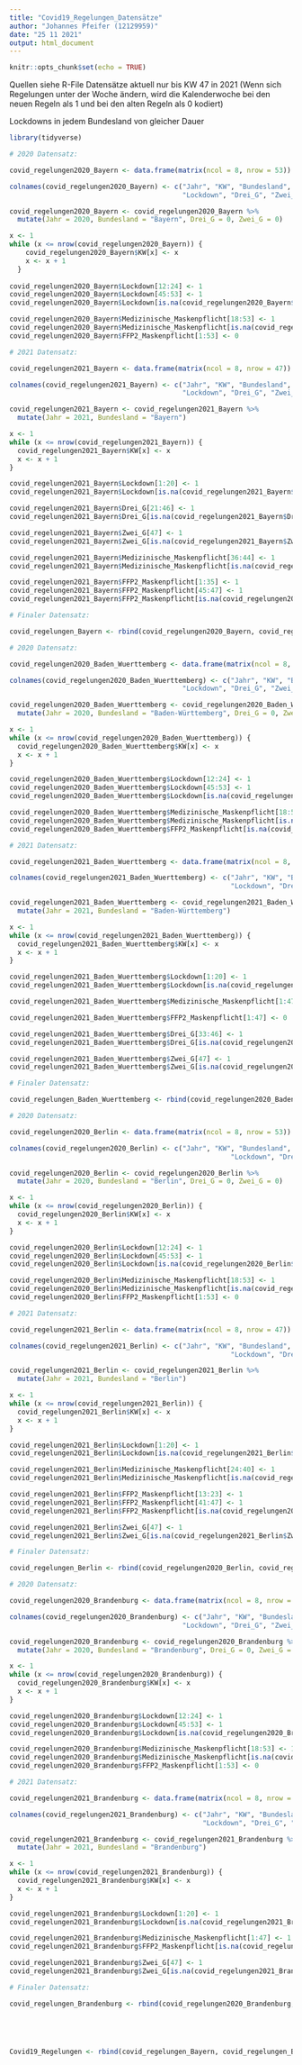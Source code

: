 ```yaml
---
title: "Covid19_Regelungen_Datensätze"
author: "Johannes Pfeifer (12129959)"
date: "25 11 2021"
output: html_document
---
```


```r
knitr::opts_chunk$set(echo = TRUE)
```

Quellen siehe R-File
Datensätze aktuell nur bis KW 47 in 2021
(Wenn sich Regelungen unter der Woche ändern, wird die Kalenderwoche bei den neuen Regeln als 1 und bei den alten Regeln als 0 kodiert)

Lockdowns in jedem Bundesland von gleicher Dauer

```r
library(tidyverse)

# 2020 Datensatz:

covid_regelungen2020_Bayern <- data.frame(matrix(ncol = 8, nrow = 53))

colnames(covid_regelungen2020_Bayern) <- c("Jahr", "KW", "Bundesland", "Medizinische_Maskenpflicht","FFP2_Maskenpflicht",
                                           "Lockdown", "Drei_G", "Zwei_G")

covid_regelungen2020_Bayern <- covid_regelungen2020_Bayern %>% 
  mutate(Jahr = 2020, Bundesland = "Bayern", Drei_G = 0, Zwei_G = 0)

x <- 1  
while (x <= nrow(covid_regelungen2020_Bayern)) {
    covid_regelungen2020_Bayern$KW[x] <- x
    x <- x + 1
  }
  
covid_regelungen2020_Bayern$Lockdown[12:24] <- 1
covid_regelungen2020_Bayern$Lockdown[45:53] <- 1
covid_regelungen2020_Bayern$Lockdown[is.na(covid_regelungen2020_Bayern$Lockdown)] <- 0

covid_regelungen2020_Bayern$Medizinische_Maskenpflicht[18:53] <- 1
covid_regelungen2020_Bayern$Medizinische_Maskenpflicht[is.na(covid_regelungen2020_Bayern$Medizinische_Maskenpflicht)] <- 0
covid_regelungen2020_Bayern$FFP2_Maskenpflicht[1:53] <- 0

# 2021 Datensatz:

covid_regelungen2021_Bayern <- data.frame(matrix(ncol = 8, nrow = 47))

colnames(covid_regelungen2021_Bayern) <- c("Jahr", "KW", "Bundesland", "Medizinische_Maskenpflicht","FFP2_Maskenpflicht",
                                           "Lockdown", "Drei_G", "Zwei_G")

covid_regelungen2021_Bayern <- covid_regelungen2021_Bayern %>% 
  mutate(Jahr = 2021, Bundesland = "Bayern")

x <- 1  
while (x <= nrow(covid_regelungen2021_Bayern)) {
  covid_regelungen2021_Bayern$KW[x] <- x
  x <- x + 1
}

covid_regelungen2021_Bayern$Lockdown[1:20] <- 1
covid_regelungen2021_Bayern$Lockdown[is.na(covid_regelungen2021_Bayern$Lockdown)] <- 0

covid_regelungen2021_Bayern$Drei_G[21:46] <- 1
covid_regelungen2021_Bayern$Drei_G[is.na(covid_regelungen2021_Bayern$Drei_G)] <- 0

covid_regelungen2021_Bayern$Zwei_G[47] <- 1
covid_regelungen2021_Bayern$Zwei_G[is.na(covid_regelungen2021_Bayern$Zwei_G)] <- 0

covid_regelungen2021_Bayern$Medizinische_Maskenpflicht[36:44] <- 1
covid_regelungen2021_Bayern$Medizinische_Maskenpflicht[is.na(covid_regelungen2021_Bayern$Medizinische_Maskenpflicht)] <- 0

covid_regelungen2021_Bayern$FFP2_Maskenpflicht[1:35] <- 1
covid_regelungen2021_Bayern$FFP2_Maskenpflicht[45:47] <- 1
covid_regelungen2021_Bayern$FFP2_Maskenpflicht[is.na(covid_regelungen2021_Bayern$FFP2_Maskenpflicht)] <- 0

# Finaler Datensatz:

covid_regelungen_Bayern <- rbind(covid_regelungen2020_Bayern, covid_regelungen2021_Bayern)

```

```r

# 2020 Datensatz:

covid_regelungen2020_Baden_Wuerttemberg <- data.frame(matrix(ncol = 8, nrow = 53))

colnames(covid_regelungen2020_Baden_Wuerttemberg) <- c("Jahr", "KW", "Bundesland", "Medizinische_Maskenpflicht","FFP2_Maskenpflicht",
                                           "Lockdown", "Drei_G", "Zwei_G")

covid_regelungen2020_Baden_Wuerttemberg <- covid_regelungen2020_Baden_Wuerttemberg %>% 
  mutate(Jahr = 2020, Bundesland = "Baden-Württemberg", Drei_G = 0, Zwei_G = 0)

x <- 1  
while (x <= nrow(covid_regelungen2020_Baden_Wuerttemberg)) {
  covid_regelungen2020_Baden_Wuerttemberg$KW[x] <- x
  x <- x + 1
}

covid_regelungen2020_Baden_Wuerttemberg$Lockdown[12:24] <- 1
covid_regelungen2020_Baden_Wuerttemberg$Lockdown[45:53] <- 1
covid_regelungen2020_Baden_Wuerttemberg$Lockdown[is.na(covid_regelungen2020_Baden_Wuerttemberg$Lockdown)] <- 0

covid_regelungen2020_Baden_Wuerttemberg$Medizinische_Maskenpflicht[18:53] <- 1
covid_regelungen2020_Baden_Wuerttemberg$Medizinische_Maskenpflicht[is.na(covid_regelungen2020_Baden_Wuerttemberg$Medizinische_Maskenpflicht)] <- 0
covid_regelungen2020_Baden_Wuerttemberg$FFP2_Maskenpflicht[is.na(covid_regelungen2020_Baden_Wuerttemberg$FFP2_Maskenpflicht)] <- 0

# 2021 Datensatz:

covid_regelungen2021_Baden_Wuerttemberg <- data.frame(matrix(ncol = 8, nrow = 47))

colnames(covid_regelungen2021_Baden_Wuerttemberg) <- c("Jahr", "KW", "Bundesland", "Medizinische_Maskenpflicht","FFP2_Maskenpflicht",
                                                       "Lockdown", "Drei_G", "Zwei_G")

covid_regelungen2021_Baden_Wuerttemberg <- covid_regelungen2021_Baden_Wuerttemberg %>% 
  mutate(Jahr = 2021, Bundesland = "Baden-Württemberg")

x <- 1  
while (x <= nrow(covid_regelungen2021_Baden_Wuerttemberg)) {
  covid_regelungen2021_Baden_Wuerttemberg$KW[x] <- x
  x <- x + 1
}

covid_regelungen2021_Baden_Wuerttemberg$Lockdown[1:20] <- 1
covid_regelungen2021_Baden_Wuerttemberg$Lockdown[is.na(covid_regelungen2021_Baden_Wuerttemberg$Lockdown)] <- 0

covid_regelungen2021_Baden_Wuerttemberg$Medizinische_Maskenpflicht[1:47] <- 1

covid_regelungen2021_Baden_Wuerttemberg$FFP2_Maskenpflicht[1:47] <- 0

covid_regelungen2021_Baden_Wuerttemberg$Drei_G[33:46] <- 1
covid_regelungen2021_Baden_Wuerttemberg$Drei_G[is.na(covid_regelungen2021_Baden_Wuerttemberg$Drei_G)] <- 0

covid_regelungen2021_Baden_Wuerttemberg$Zwei_G[47] <- 1
covid_regelungen2021_Baden_Wuerttemberg$Zwei_G[is.na(covid_regelungen2021_Baden_Wuerttemberg$Zwei_G)] <- 0

# Finaler Datensatz:

covid_regelungen_Baden_Wuerttemberg <- rbind(covid_regelungen2020_Baden_Wuerttemberg, covid_regelungen2021_Baden_Wuerttemberg)

```

```r

# 2020 Datensatz:

covid_regelungen2020_Berlin <- data.frame(matrix(ncol = 8, nrow = 53))

colnames(covid_regelungen2020_Berlin) <- c("Jahr", "KW", "Bundesland", "Medizinische_Maskenpflicht","FFP2_Maskenpflicht",
                                                       "Lockdown", "Drei_G", "Zwei_G")

covid_regelungen2020_Berlin <- covid_regelungen2020_Berlin %>% 
  mutate(Jahr = 2020, Bundesland = "Berlin", Drei_G = 0, Zwei_G = 0)

x <- 1  
while (x <= nrow(covid_regelungen2020_Berlin)) {
  covid_regelungen2020_Berlin$KW[x] <- x
  x <- x + 1
}

covid_regelungen2020_Berlin$Lockdown[12:24] <- 1
covid_regelungen2020_Berlin$Lockdown[45:53] <- 1
covid_regelungen2020_Berlin$Lockdown[is.na(covid_regelungen2020_Berlin$Lockdown)] <- 0

covid_regelungen2020_Berlin$Medizinische_Maskenpflicht[18:53] <- 1
covid_regelungen2020_Berlin$Medizinische_Maskenpflicht[is.na(covid_regelungen2020_Berlin$Medizinische_Maskenpflicht)] <- 0
covid_regelungen2020_Berlin$FFP2_Maskenpflicht[1:53] <- 0

# 2021 Datensatz:

covid_regelungen2021_Berlin <- data.frame(matrix(ncol = 8, nrow = 47))

colnames(covid_regelungen2021_Berlin) <- c("Jahr", "KW", "Bundesland", "Medizinische_Maskenpflicht","FFP2_Maskenpflicht",
                                                       "Lockdown", "Drei_G", "Zwei_G")

covid_regelungen2021_Berlin <- covid_regelungen2021_Berlin %>% 
  mutate(Jahr = 2021, Bundesland = "Berlin")

x <- 1  
while (x <= nrow(covid_regelungen2021_Berlin)) {
  covid_regelungen2021_Berlin$KW[x] <- x
  x <- x + 1
}

covid_regelungen2021_Berlin$Lockdown[1:20] <- 1
covid_regelungen2021_Berlin$Lockdown[is.na(covid_regelungen2021_Berlin$Lockdown)] <- 0

covid_regelungen2021_Berlin$Medizinische_Maskenpflicht[24:40] <- 1
covid_regelungen2021_Berlin$Medizinische_Maskenpflicht[is.na(covid_regelungen2021_Berlin$Medizinische_Maskenpflicht)] <- 0

covid_regelungen2021_Berlin$FFP2_Maskenpflicht[13:23] <- 1
covid_regelungen2021_Berlin$FFP2_Maskenpflicht[41:47] <- 1
covid_regelungen2021_Berlin$FFP2_Maskenpflicht[is.na(covid_regelungen2021_Berlin$FFP2_Maskenpflicht)] <- 0

covid_regelungen2021_Berlin$Zwei_G[47] <- 1
covid_regelungen2021_Berlin$Zwei_G[is.na(covid_regelungen2021_Berlin$Zwei_G)] <- 0

# Finaler Datensatz:

covid_regelungen_Berlin <- rbind(covid_regelungen2020_Berlin, covid_regelungen2021_Berlin)

```

```r

# 2020 Datensatz:

covid_regelungen2020_Brandenburg <- data.frame(matrix(ncol = 8, nrow = 53))

colnames(covid_regelungen2020_Brandenburg) <- c("Jahr", "KW", "Bundesland", "Medizinische_Maskenpflicht","FFP2_Maskenpflicht",
                                           "Lockdown", "Drei_G", "Zwei_G")

covid_regelungen2020_Brandenburg <- covid_regelungen2020_Brandenburg %>% 
  mutate(Jahr = 2020, Bundesland = "Brandenburg", Drei_G = 0, Zwei_G = 0)

x <- 1  
while (x <= nrow(covid_regelungen2020_Brandenburg)) {
  covid_regelungen2020_Brandenburg$KW[x] <- x
  x <- x + 1
}

covid_regelungen2020_Brandenburg$Lockdown[12:24] <- 1
covid_regelungen2020_Brandenburg$Lockdown[45:53] <- 1
covid_regelungen2020_Brandenburg$Lockdown[is.na(covid_regelungen2020_Brandenburg$Lockdown)] <- 0

covid_regelungen2020_Brandenburg$Medizinische_Maskenpflicht[18:53] <- 1
covid_regelungen2020_Brandenburg$Medizinische_Maskenpflicht[is.na(covid_regelungen2020_Brandenburg$Medizinische_Maskenpflicht)] <- 0
covid_regelungen2020_Brandenburg$FFP2_Maskenpflicht[1:53] <- 0

# 2021 Datensatz:

covid_regelungen2021_Brandenburg <- data.frame(matrix(ncol = 8, nrow = 47))

colnames(covid_regelungen2021_Brandenburg) <- c("Jahr", "KW", "Bundesland", "Medizinische_Maskenpflicht","FFP2_Maskenpflicht",
                                                "Lockdown", "Drei_G", "Zwei_G")

covid_regelungen2021_Brandenburg <- covid_regelungen2021_Brandenburg %>% 
  mutate(Jahr = 2021, Bundesland = "Brandenburg")

x <- 1  
while (x <= nrow(covid_regelungen2021_Brandenburg)) {
  covid_regelungen2021_Brandenburg$KW[x] <- x
  x <- x + 1
}

covid_regelungen2021_Brandenburg$Lockdown[1:20] <- 1
covid_regelungen2021_Brandenburg$Lockdown[is.na(covid_regelungen2021_Brandenburg$Lockdown)] <- 0

covid_regelungen2021_Brandenburg$Medizinische_Maskenpflicht[1:47] <- 1
covid_regelungen2021_Brandenburg$FFP2_Maskenpflicht[is.na(covid_regelungen2021_Brandenburg$FFP2_Maskenpflicht)] <- 0

covid_regelungen2021_Brandenburg$Zwei_G[47] <- 1
covid_regelungen2021_Brandenburg$Zwei_G[is.na(covid_regelungen2021_Brandenburg$Zwei_G)] <- 0

# Finaler Datensatz:

covid_regelungen_Brandenburg <- rbind(covid_regelungen2020_Brandenburg, covid_regelungen2021_Brandenburg)

```

```r


```

```r


```

```r


```

```r


```

```r

Covid19_Regelungen <- rbind(covid_regelungen_Bayern, covid_regelungen_Baden_Wuerttemberg, covid_regelungen_Berlin, covid_regelungen_Brandenburg)

```